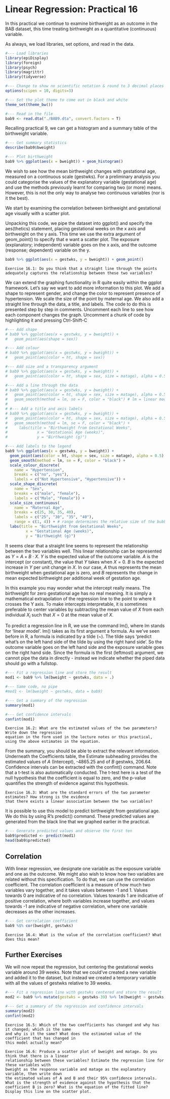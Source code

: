 
# Linear Regression: Practical 16

In this practical we continue to examine birthweight as an outcome in the BAB dataset, this time treating birthweight as a quantitative (continuous) variable. 

As always, we load libraries, set options, and read in the data.

```r
#--- Load libraries
library(epiDisplay)
library(foreign)
library(psych)
library(magrittr)
library(tidyverse)

#--- Change to show no scientific notation & round to 3 decimal places
options(scipen = 10, digits=3) 

#--- Set the plot theme to come out in black and white
theme_set(theme_bw())

#--- Read in the file
bab9 <- read.dta("./BAB9.dta", convert.factors = T) 
```

Recalling practical 9, we can get a histogram and a summary table of the birthweight variable.

```r
#--- Get summary statistics
describe(bab9$bweight)

#--- Plot birthweight
bab9 %>% ggplot(aes(x = bweight)) + geom_histogram()
```

We wish to see how the mean birthweight changes with gestational age, measured on a continuous scale (gestwks). For a preliminary analysis you could categorise the values of the explanatory variable (gestational age) and use the methods previously learnt for comparing two (or more) means. However, this is not the only way to analyse two continuous variables (nor is it the best).

We start by examining the correlation between birthweight and gestational age visually with a scatter plot.

Unpacking this code, we pipe the dataset into ggplot() and specify the aes(thetics) statement, placing gestational weeks on the x axis and birthweight on the y axis. This time we use the extra argument of geom_point() to specify that e want a scatter plot. The exposure (explanatory; independent) variable goes on the x axis, and the outcome (response; dependent) variable on the y.

```r
bab9 %>% ggplot(aes(x = gestwks, y = bweight)) + geom_point()
```

```block2
Exercise 16.1: Do you think that a straight line through the points adequately captures the relationship between these two variables?
```

We can extend the graphing functionality in R quite easily within the ggplot framework. Let's say we want to add more information to this plot. We add a shape to represent gender, and change the color to represent presence of hypertension. We scale the size of the point by maternal age. We also add a straight line through the data, a title, and labels. The code to do this is presented step by step in comments. Uncomment each line to see how each component changes the graph. Uncomment a chunk of code by highlighting it and pressing Ctrl-Shift-C

```r
#--- Add shape
# bab9 %>% ggplot(aes(x = gestwks, y = bweight)) + 
#   geom_point(aes(shape = sex)) 

#--- Add colour
# bab9 %>% ggplot(aes(x = gestwks, y = bweight)) + 
#   geom_point(aes(color = ht, shape = sex)) 

#--- Add size and a transparency argument
# bab9 %>% ggplot(aes(x = gestwks, y = bweight)) +
#   geom_point(aes(color = ht, shape = sex, size = matage), alpha = 0.5)

#--- Add a line through the data
# bab9 %>% ggplot(aes(x = gestwks, y = bweight)) +
#   geom_point(aes(color = ht, shape = sex, size = matage), alpha = 0.5) +
#   geom_smooth(method = lm, se = F, color = "black") # lm = linear model; se = F turns off CIs
# 
# #--- Add a title and axis labels
# bab9 %>% ggplot(aes(x = gestwks, y = bweight)) +
#   geom_point(aes(color = ht, shape = sex, size = matage), alpha = 0.5) +
#   geom_smooth(method = lm, se = F, color = "black") +
#     labs(title = "Birthweight from Gestational Weeks", 
#             x = "Gestational Age (weeks)",
#             y = "Birthweight (g)")

#--- Add labels to the legend
bab9 %>% ggplot(aes(x = gestwks, y = bweight)) +
  geom_point(aes(color = ht, shape = sex, size = matage), alpha = 0.5) +
  geom_smooth(method = lm, se = F, color = "black") +
  scale_colour_discrete(
    name = "Hypertension",
    breaks = c("no", "yes"),
    labels = c("Not Hypertensive", "Hypertensive")) +
  scale_shape_discrete(
    name = "Sex",
    breaks = c("male", "female"),
    labels = c("Male", "Female")) +
  scale_size_continuous(
    name = "Maternal Age",
    breaks = c(25, 30, 35, 40),
    labels = c("25", "30", "35", "40"),
    range = c(1, 4)) + # range determines the relative size of the bubbles
  labs(title = "Birthweight from Gestational Weeks",
         x = "Gestational Age (weeks)",
         y = "Birthweight (g)")

```

It seems clear that a straight line seems to represent the relationship between the two variables well. This linear relationship can be represented as $Y = A + B \cdot X$. $Y$ is the expected value of the outcome variable. $A$ is the intercept (or constant), the value that $Y$ takes when $X = 0$. $B$ is the expected increase in $Y$ per unit change in $X$. In our case, $A$ thus represents the mean birthweight when gestational age is zero, and $B$ represents the change in mean expected birthweight per additional week of gestation age.

In this example you may wonder what the intercept really means. The birthweight for zero gestational age has no real meaning. It is simply a mathematical extrapolation of the regression line to the point to where it crosses the Y axis. To make intercepts interpretable, it is sometimes preferable to center variables by subtracting the mean value of $X$ from each individual $X_i$ such that $X = 0$ at the mean value of $X$.

To predict a regression line in R, we use the command lm(), where lm stands for 'linear model'. lm() takes as its first argument a formula. As we've seen before in R, a formula is indicated by a tilde (~). The tilde says 'predict what's on the left hand side of the tilde by using the right hand side'. So the outcome variable goes on the left hand side and the exposure variable goes on the right hand side. Since the formula is the first (leftmost) argument, we cannot pipe the data in directly - instead we indicate whether the piped data should go with a fullstop.

```r
#--- Fit a regression line and store the result
mod1 <- bab9 %>% lm(bweight ~ gestwks, data = .)

#--- Same code, no pipe
#mod1 <- lm(bweight ~ gestwks, data = bab9)

#--- Get a summary of the regression
summary(mod1)

#--- Get confidence intervals
confint(mod1)
```

```block2
Exercise 16.2: What are the estimated values of the two parameters? Write down the regression
equation in the form used in the lecture notes or this practical, using the above estimates in the equation. 
```


From the summary, you should be able to extract the relevant information. Underneath the Coefficients table, the Estimate subheading provides the estimated values of $A$ (Intercept), -4865.25 and of $B$ gestwks, 206.64. Confidence intervals can be extracted with the confint() command. Note that a t-test is also automatically conducted. The t-test here is a test of the null hypothesis that the coefficient is equal to zero, and the p-value quantifies the strength of evidence against this hypothesis.

```block2
Exercise 16.3: What are the standard errors of the two parameter estimates? How strong is the evidence
that there exists a linear association between the two variables?
```

It is possible to use this model to predict birthweight from gestational age. We do this by using R's predict() command. These predicted values are generated from the black line that we graphed earlier in the practical. 

```r
#--- Generate predicted values and observe the first ten
bab9$predicted <- predict(mod1)
head(bab9$predicted)
```

## Correlation

With linear regression, we designate one variable as the exposure variable and one as the outcome. We might also wish to know how two variables are related without this specification. To do that, we can use the correlation coefficient. The correlation coefficient is a measure of how much two variables vary together, and it takes values between -1 and 1. Values towards 0 are indicative of no correlation. Values towards 1 are indicative of positive correlation, where both variables increase together, and values towards -1 are indicative of negative correlation, where one variable decreases as the other increases.

```r
#--- Get correlation coefficient
bab9 %$% cor(bweight, gestwks)
```
```block2
Exercise 16.4: What is the value of the correlation coefficient? What does this mean?
```

## Further Exercises

We will now repeat the regression, but centering the gestational weeks variable around 39 weeks. Note that we could've created a new variable and added it to the dataset, but instead we created a temporary variable with all the values of gestwks relative to 39 weeks.

```r
#--- Fit a regression line with gestwks centered and store the result
mod2 <- bab9 %>% mutate(gestwks = gestwks-39) %>% lm(bweight ~ gestwks, data = .)

#--- Get a summary of the regression and confidence intervals
summary(mod2)
confint(mod2)
```

```block2
Exercise 16.5: Which of the two coefficients has changed and why has it changed; which is the same
and why is it the same? What does the estimated value of the coefficient that has changed in
this model actually mean?
```

```block2
Exercise 16.6: Produce a scatter plot of bweight and matage. Do you think that there is a linear
relationship between these variables? Estimate the regression line for these variables with
bweight as the response variable and matage as the explanatory variable, then write down
the estimated values of A and B and their 95% confidence intervals. What is the strength of evidence against the hypothesis that the coefficient B is zero? What is the equation of the fitted line? Display this line on the scatter plot. 
```
